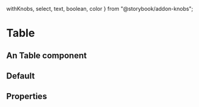   withKnobs,
  select,
  text,
  boolean,
  color
} from "@storybook/addon-knobs";

<Meta title="FusedComponents / Table" component={Table} />

# Table

## An Table component

## Default

<Preview>
  <Story name="Default Table" decorators={[withKnobs]}>
    <Table
      tableBodyBGColor={color("Table Body Background Color", "inherit")}
      tableHeaderBGColor={color("Header Background Color", "inherit")}
      tableHeaderTextColor={color("Header Text Color", "inherit")}
      zebraStripping={boolean("Zebra Stripping", false)}
      zebraStripeColor={color("Zebra Stripe Color", "#ebebeb")}
      tableBodyTextColor={color("Table Body Text Color", "inherit")}
      tableBGColor={color("Table Background Color", "inherit")}
      tableTextColor={color("Table Text Color", "inherit")}
    />
  </Story>
</Preview>

## Properties

<Props of={Table} />
